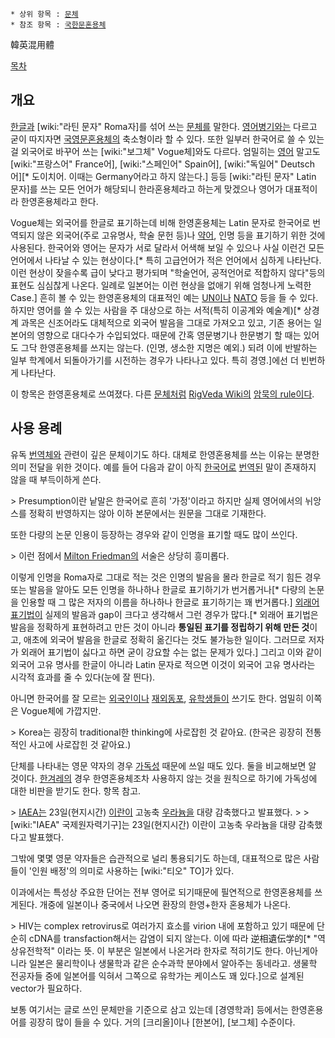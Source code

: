  * 상위 항목 : [[문체]]
 * 참조 항목 : [[국한문혼용체]]

韓英混用體 

[[목차]]
== 개요 ==
[[한글]]과 [wiki:"라틴 문자" Roma자]를 섞어 쓰는 [[문체]]를 말한다. [[영어병기]]와는 다르고 굳이 따지자면 [[국영문혼용체]]의 축소형이라 할 수 있다. 또한 일부러 한국어로 쓸 수 있는걸 외국어로 바꾸어 쓰는 [wiki:"보그체" Vogue체]와도 다르다. 엄밀히는 [[영어]] 말고도 [wiki:"프랑스어" France어], [wiki:"스페인어" Spain어], [wiki:"독일어" Deutsch어][* 도이치어. 이때는 Germany어라고 하지 않는다.] 등등 [wiki:"라틴 문자" Latin 문자]를 쓰는 모든 언어가 해당되니 한라혼용체라고 하는게 맞겠으나 영어가 대표적이라 한영혼용체라고 한다.

Vogue체는 외국어를 한글로 표기하는데 비해 한영혼용체는 Latin 문자로 한국어로 번역되지 않은 외국어(주로 고유명사, 학술 문헌 등)나 [[약어]], 인명 등을 표기하기 위한 것에 사용된다. 한국어와 영어는 문자가 서로 달라서 어색해 보일 수 있으나 사실 이런건 모든 언어에서 나타날 수 있는 현상이다.[* 특히 고급언어가 적은 언어에서 심하게 나타난다. 이런 현상이 잦을수록 급이 낮다고 평가되며 "학술언어, 공적언어로 적합하지 않다"등의 표현도 심심찮게 나온다. 일례로 일본어는 이런 현상을 없애기 위해 엄청나게 노력한 Case.] 흔히 볼 수 있는 한영혼용체의 대표적인 예는 [[UN]]이나 [[NATO]] 등을 들 수 있다. 하지만 영어를 쓸 수 있는 사람을 주 대상으로 하는 서적(특히 이공계와 예술계)[* 상경계 과목은 신조어라도 대체적으로 외국어 발음을 그대로 가져오고 있고, 기존 용어는 일본어의 영향으로 대다수가 수입되었다. 때문에 간혹 영문병기나 한문병기 할 때는 있어도 그닥 한영혼용체를 쓰지는 않는다. (인명, 생소한 지명은 예외.) 되려 이에 반발하는 일부 학계에서 되돌아가기를 시전하는 경우가 나타나고 있다. 특히 경영.]에선 더 빈번하게 나타난다.

이 항목은 한영혼용체로 쓰여졌다. 다른 [[문체]]처럼 [[리그베다 위키|RigVeda Wiki]]의 [[암묵의 룰|암묵의 rule]]이다.

== 사용 용례 ==
유독 [[번역체]]와 관련이 깊은 문체이기도 하다. 대체로 한영혼용체를 쓰는 이유는 분명한 의미 전달을 위한 것이다. 예를 들어 다음과 같이 아직 [[한국어]]로 [[번역]]된 말이 존재하지 않을 때 부득이하게 쓴다.

> Presumption이란 낱말은 한국어로 흔히 '가정'이라고 하지만 실제 영어에서의 뉘앙스를 정확히 반영하지는 않아 이하 본문에서는 원문을 그대로 기재한다.

또한 다량의 논문 인용이 등장하는 경우와 같이 인명을 표기할 때도 많이 쓰인다.

> 이런 점에서 [[밀턴 프리드먼|Milton Friedman]]의 서술은 상당히 흥미롭다.

이렇게 인명을 Roma자로 그대로 적는 것은 인명의 발음을 몰라 한글로 적기 힘든 경우 또는 발음을 알아도 모든 인명을 하나하나 한글로 표기하기가 번거롭거나[* 다량의 논문을 인용할 때 그 많은 저자의 이름을 하나하나 한글로 표기하기는 꽤 번거롭다.] [[외래어 표기법]]이 실제의 발음과 gap이 크다고 생각해서 그런 경우가 많다.[* 외래어 표기법은 발음을 정확하게 표현하려고 만든 것이 아니라 '''통일된 표기를 정립하기 위해 만든 것'''이고, 애초에 외국어 발음을 한글로 정확히 옮긴다는 것도 불가능한 일이다. 그러므로 저자가 외래어 표기법이 싫다고 하면 굳이 강요할 수는 없는 문제가 있다.] 그리고 이와 같이 외국어 고유 명사를 한글이 아니라 Latin 문자로 적으면 이것이 외국어 고유 명사라는 시각적 효과를 줄 수 있다(눈에 잘 띈다).

아니면 한국어를 잘 모르는 [[외국인]]이나 [[재외동포]], [[유학생]]들이 쓰기도 한다. 엄밀히 이쪽은 Vogue체에 가깝지만.

> Korea는 굉장히 traditional한 thinking에 사로잡힌 것 같아요. (한국은 굉장히 전통적인 사고에 사로잡힌 것 같아요.)

단체를 나타내는 영문 약자의 경우 [[가독성]] 때문에 쓰일 때도 있다. 둘을 비교해보면 알 것이다. [[한겨레]]의 경우 한영혼용체조차 사용하지 않는 것을 원칙으로 하기에 가독성에 대한 비판을 받기도 한다. 항목 참고.

> [[IAEA]]는 23일(현지시간) [[이란]]이 고농축 [[우라늄]]을 대량 감축했다고 발표했다.
>
> [wiki:"IAEA" 국제원자력기구]는 23일(현지시간) 이란이 고농축 우라늄을 대량 감축했다고 발표했다.

그밖에 몇몇 영문 약자들은 습관적으로 널리 통용되기도 하는데, 대표적으로 많은 사람들이 '인원 배정'의 의미로 사용하는 [wiki:"티오" TO]가 있다.

이과에서는 특성상 주요한 단어는 전부 영어로 되기때문에 필연적으로 한영혼용체를 쓰게된다. 개중에 일본이나 중국에서 나오면 환장의 한영+한자 혼용체가 나온다.

> HIV는 complex retrovirus로 여러가지 효소를 virion 내에 포함하고 있기 때문에 단순히 cDNA를 transfaction해서는 감염이 되지 않는다. 이에 따라 逆相遺伝学的[* "역상유전학적" 이라는 뜻. 이 부분은 일본에서 나온거라 한자로 적히기도 한다. 아닌게아니라 일본은 물리학이나 생물학과 같은 순수과학 분야에서 알아주는 동네라고. 생물학 전공자들 중에 일본어를 익혀서 그쪽으로 유학가는 케이스도 꽤 있다.]으로 설계된 vector가 필요하다.

보통 여기서는 글로 쓰인 문체만을 기준으로 삼고 있는데 [경영학과] 등에서는 한영혼용어를 굉장히 많이 들을 수 있다. 거의 [크리올]이나 [한본어], [보그체] 수준이다. 
